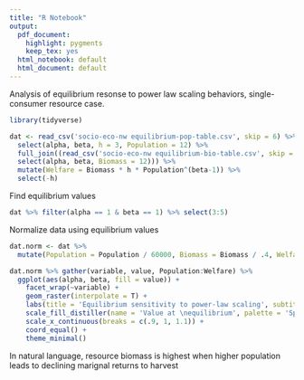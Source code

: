 ```yaml
---
title: "R Notebook"
output:
  pdf_document: 
    highlight: pygments
    keep_tex: yes
  html_notebook: default
  html_document: default
---
```


Analysis of equilibrium resonse to power law scaling behaviors, single-consumer resource case.

```r
library(tidyverse)
```


```r
dat <- read_csv('socio-eco-nw equilibrium-pop-table.csv', skip = 6) %>%
  select(alpha, beta, h = 3, Population = 12) %>%
  full_join((read_csv('socio-eco-nw equilibrium-bio-table.csv', skip = 6) %>%
  select(alpha, beta, Biomass = 12))) %>%
  mutate(Welfare = Biomass * h * Population^(beta-1)) %>%
  select(-h)
```

Find equilibrium values
```r
dat %>% filter(alpha == 1 & beta == 1) %>% select(3:5)
```
Normalize data using equilibrium values
```r
dat.norm <- dat %>% 
  mutate(Population = Population / 60000, Biomass = Biomass / .4, Welfare = Welfare / 4e-07)
```

```r
dat.norm %>% gather(variable, value, Population:Welfare) %>%
  ggplot(aes(alpha, beta, fill = value)) +
    facet_wrap(~variable) +
    geom_raster(interpolate = T) +
    labs(title = 'Equilibrium sensitivity to power-law scaling', subtitle = 'All values normalized to alpha = beta = 1', x = 'Alpha', y = 'Beta') +
    scale_fill_distiller(name = 'Value at \nequilibrium', palette = 'Spectral', guide = 'legend', breaks = c(.1,1,2,3),labels = c('Low', '','','High')) +
    scale_x_continuous(breaks = c(.9, 1, 1.1)) +
    coord_equal() +
    theme_minimal()
```
In natural language, resource biomass is highest when higher population leads to declining marignal returns to harvest

